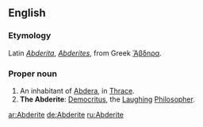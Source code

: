 ==English==

===Etymology===
Latin ''[[Abderita]]'', ''[[Abderites]]'', from Greek [[Ἄβδηρα]].

===Proper noun===
{{en-proper-noun}}

# An inhabitant of [[Abdera]], in [[Thrace]].  
# '''The Abderite''': [[Democritus]], the [[laughing|Laughing]] [[philosopher|Philosopher]].

[[ar:Abderite]]
[[de:Abderite]]
[[ru:Abderite]]